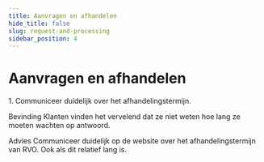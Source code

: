 ```yaml
---
title: Aanvragen en afhandelen
hide_title: false
slug: request-and-processing
sidebar_position: 4
---
```



# Aanvragen en afhandelen

<Heading type="h2">1. Communiceer duidelijk over het afhandelingstermijn.</Heading>

<Heading type="h3">Bevinding</Heading>
Klanten vinden het vervelend dat ze niet weten hoe lang ze moeten wachten op antwoord.

<Heading type="h3">Advies</Heading>
Communiceer duidelijk op de website over het afhandelingstermijn van RVO. Ook als dit relatief lang is.
